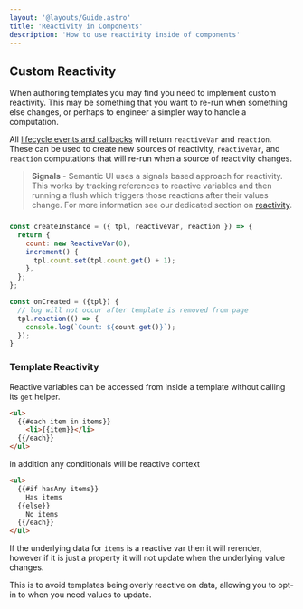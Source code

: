 ```yaml
---
layout: '@layouts/Guide.astro'
title: 'Reactivity in Components'
description: 'How to use reactivity inside of components'
---
```




## Custom Reactivity

When authoring templates you may find you need to implement custom reactivity. This may be something that you want to re-run when something else changes, or perhaps to engineer a simpler way to handle a computation.

All [lifecycle events and callbacks](/components/lifecycle) will return `reactiveVar` and `reaction`. These can be used to create new sources of reactivity, `reactiveVar`, and `reaction` computations that will re-run when a source of reactivity changes.

> **Signals** - Semantic UI uses a signals based approach for reactivity. This works by tracking references to reactive variables and then running a flush which triggers those reactions after their values change. For more information see our dedicated section on [reactivity](/reactivity).

###

```javascript
const createInstance = ({ tpl, reactiveVar, reaction }) => {
  return {
    count: new ReactiveVar(0),
    increment() {
      tpl.count.set(tpl.count.get() + 1);
    },
  };
};

const onCreated = ({tpl}) {
  // log will not occur after template is removed from page
  tpl.reaction(() => {
    console.log(`Count: ${count.get()}`);
  });
}
```
### Template Reactivity

Reactive variables can be accessed from inside a template without calling its `get` helper.

```html
<ul>
  {{#each item in items}}
    <li>{{item}}</li>
  {{/each}}
</ul>
```

in addition any conditionals will be reactive context

```html
<ul>
  {{#if hasAny items}}
    Has items
  {{else}}
    No items
  {{/each}}
</ul>
```

If the underlying data for `items` is a reactive var then it will rerender, however if it is just a property it will not update when the underlying value changes.

This is to avoid templates being overly reactive on data, allowing you to opt-in to when you need values to update.



